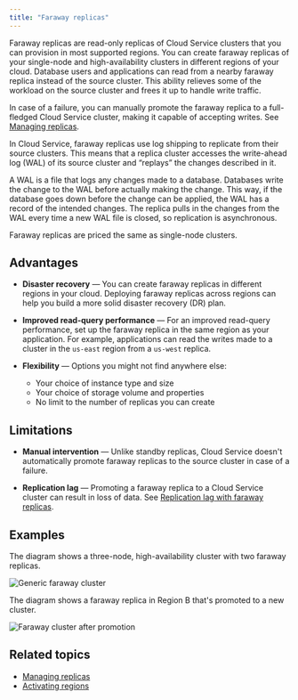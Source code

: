 ```yaml
---
title: "Faraway replicas"
---
```


Faraway replicas are read-only replicas of Cloud Service clusters that you can provision in most supported regions. You can create faraway replicas of your single-node and high-availability clusters in different regions of your cloud. Database users and applications can read from a nearby faraway replica instead of the source cluster. This ability relieves some of the workload on the source cluster and frees it up to handle write traffic. 

In case of a failure, you can manually promote the faraway replica to a full-fledged Cloud Service cluster, making it capable of accepting writes. See [Managing replicas](/edb-postgres-ai/cloud-service/using_cluster/faraway_replicas/).

In Cloud Service, faraway replicas use log shipping to replicate from their source clusters. This means that a replica cluster accesses the write-ahead log (WAL) of its source cluster and “replays” the changes described in it. 

A WAL is a file that logs any changes made to a database. Databases write the change to the WAL before actually making the change. This way, if the database goes down before the change can be applied, the WAL has a record of the intended changes. The replica pulls in the changes from the WAL every time a new WAL file is closed, so replication is asynchronous.

Faraway replicas are priced the same as single-node clusters.

## Advantages

-   **Disaster recovery** — You can create faraway replicas in different regions in your cloud. Deploying faraway replicas across regions can help you build a more solid disaster recovery (DR) plan.

-   **Improved read-query performance** — For an improved read-query performance, set up the faraway replica in the same region as your application. For example, applications can read the writes made to a cluster in the `us-east` region from a `us-west` replica.

-   **Flexibility** — Options you might not find anywhere else:
    -   Your choice of instance type and size
    -   Your choice of storage volume and properties
    -   No limit to the number of replicas you can create

## Limitations

-   **Manual intervention** — Unlike standby replicas, Cloud Service doesn't automatically promote faraway replicas to the source cluster in case of a failure.

-   **Replication lag** — Promoting a faraway replica to a Cloud Service cluster can result in loss of data. See [Replication lag  with faraway replicas](/edb-postgres-ai/cloud-service/managing_your_cluster/backup_and_restore/#replication-lag-with-faraway-replicas).

## Examples

The diagram shows a three-node, high-availability cluster with two faraway replicas.

 ![Generic faraway cluster](../../images/FarawayReplicas-generic.png)

The diagram shows a faraway replica in Region B that's promoted to a new cluster.

 ![Faraway cluster after promotion](../../images/FarawayReplicas-afterpromotion.png)

## Related topics

-   [Managing replicas](/edb-postgres-ai/cloud-service/using_cluster/faraway_replicas/)
-   [Activating regions](/edb-postgres-ai/cloud-service/getting_started/your_cloud_account/managing_regions/)
